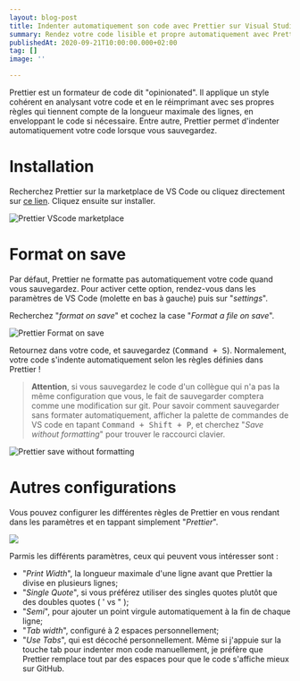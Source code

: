 ```yaml
---
layout: blog-post
title: Indenter automatiquement son code avec Prettier sur Visual Studio Code
summary: Rendez votre code lisible et propre automatiquement avec Prettier.
publishedAt: 2020-09-21T10:00:00.000+02:00
tag: []
image: ''

---
```

Prettier est un formateur de code dit "opinionated". Il applique un style cohérent en analysant votre code et en le réimprimant avec ses propres règles qui tiennent compte de la longueur maximale des lignes, en enveloppant le code si nécessaire. Entre autre, Prettier permet d'indenter automatiquement votre code lorsque vous sauvegardez.

# Installation

Recherchez Prettier sur la marketplace de VS Code ou cliquez directement sur [ce lien](https://marketplace.visualstudio.com/items?itemName=esbenp.prettier-vscode "Prettier sur VS Code"). Cliquez ensuite sur installer.

![Prettier VScode marketplace](/images/prettier-vscode-marketplace.png "Prettier VScode marketplace")

# Format on save

Par défaut, Prettier ne formatte pas automatiquement votre code quand vous sauvegardez. Pour activer cette option, rendez-vous dans les paramètres de VS Code (molette en bas à gauche) puis sur "_settings_".

Recherchez "_format on save_" et cochez la case "_Format a file on save_".

![Prettier Format on save](/images/prettier-format-on-save.png "Prettier Format on save")

Retournez dans votre code, et sauvegardez (<kbd>Command + S</kbd>). Normalement, votre code s'indente automatiquement selon les règles définies dans Prettier !

> **Attention**, si vous sauvegardez le code d'un collègue qui n'a pas la même configuration que vous, le fait de sauvegarder comptera comme une modification sur git. Pour savoir comment sauvegarder sans formater automatiquement, afficher la palette de commandes de VS code en tapant <kbd>Command + Shift + P</kbd>, et cherchez "_Save without formatting_" pour trouver le raccourci clavier.

![Prettier save without formatting](/images/prettier-save-without-formatting.png "Prettier save without formatting")

# Autres configurations

Vous pouvez configurer les différentes règles de Prettier en vous rendant dans les paramètres et en tappant simplement "_Prettier_". 

![](/images/parametres-prettier.png)

Parmis les différents paramètres, ceux qui peuvent vous intéresser sont :

* "_Print Width_", la longueur maximale d'une ligne avant que Prettier la divise en plusieurs lignes; 
* "_Single Quote_", si vous préférez utiliser des singles quotes plutôt que des doubles quotes ( ' vs " );
* "_Semi_", pour ajouter un point virgule automatiquement à la fin de chaque ligne;
* "_Tab width_", configuré à 2 espaces personnellement;
* "_Use Tabs_", qui est décoché personnellement. Même si j'appuie sur la touche tab pour indenter mon code manuellement, je préfère que Prettier remplace tout par des espaces pour que le code s'affiche mieux sur GitHub.